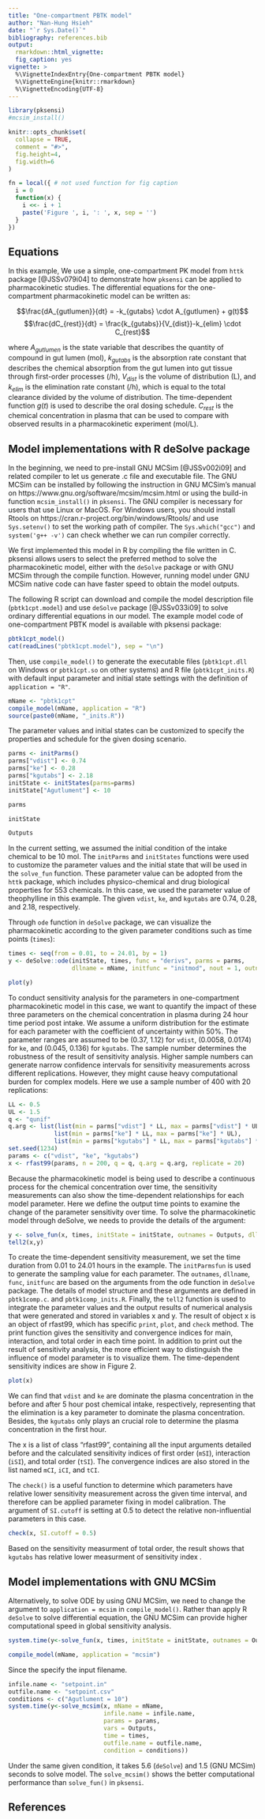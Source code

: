 ```yaml
---
title: "One-compartment PBTK model"
author: "Nan-Hung Hsieh"
date: "`r Sys.Date()`"
bibliography: references.bib
output: 
  rmarkdown::html_vignette:
  fig_caption: yes
vignette: >
  %\VignetteIndexEntry{One-compartment PBTK model}
  %\VignetteEngine{knitr::rmarkdown}
  %\VignetteEncoding{UTF-8}
---
```


```r
library(pksensi)
#mcsim_install()

knitr::opts_chunk$set(
  collapse = TRUE,
  comment = "#>",
  fig.height=4, 
  fig.width=6
)

fn = local({ # not used function for fig caption
  i = 0
  function(x) {
    i <<- i + 1
    paste('Figure ', i, ': ', x, sep = '')
  }
})

```

## Equations

In this example, We use a simple, one-compartment PK model from `httk` package [@JSSv079i04] to demonstrate how `pksensi` can be applied to pharmacokinetic studies. The differential equations for the one-compartment pharmacokinetic model can be written as:

$$\frac{dA_{gutlumen}}{dt} = -k_{gutabs} \cdot A_{gutlumen} + g(t)$$
$$\frac{dC_{rest}}{dt} = \frac{k_{gutabs}}{V_{dist}}-k_{elim} \cdot C_{rest}$$

where $A_{gutlumen}$ is the state variable that describes the quantity of compound in gut lumen (mol), $k_{gutabs}$ is the absorption rate constant that describes the chemical absorption from the gut lumen into gut tissue through first-order processes (/h), $V_{dist}$ is the volume of distribution (L), and $k_{elim}$ is the elimination rate constant (/h), which is equal to the total clearance divided by the volume of distribution. The time-dependent function $g(t)$ is used to describe the oral dosing schedule. $C_{rest}$ is the chemical concentration in plasma that can be used to compare with observed results in a pharmacokinetic experiment (mol/L). 

## Model implementations with R deSolve package

In the beginning, we need to pre-install GNU MCSim [@JSSv002i09] and related compiler to let us generate .c file and executable file. The GNU MCSim can be installed by following the instruction in GNU MCSim’s manual on https://www.gnu.org/software/mcsim/mcsim.html or using the build-in function `mcsim_install()` in `pksensi`. The GNU compiler is necessary for users that use Linux or MacOS. For Windows users, you should install Rtools on https://cran.r-project.org/bin/windows/Rtools/ and use `Sys.setenv()` to set the working path of compiler. The  `Sys.which("gcc")` and `system('g++ -v')` can check whether we can run compiler correctly. 

We first implemented this model in R by compiling the file written in C. pksensi allows users to select the preferred method to solve the pharmacokinetic model, either with the `deSolve` package or with GNU MCSim through the compile function. However, running model under GNU MCSim native code can have faster speed to obtain the model outputs.

The following R script can download and compile the model description file (`pbtk1cpt.model`) and use `deSolve` package [@JSSv033i09] to solve ordinary differential equations in our model. The example model code of one-compartment PBTK model is available with pksensi package:

```r
pbtk1cpt_model()
cat(readLines("pbtk1cpt.model"), sep = "\n")
```

Then, use `compile_model()` to generate the executable files (`pbtk1cpt.dll` on Windows or `pbtk1cpt.so` on other systems) and R file (`pbtk1cpt_inits.R`) with default input parameter and initial state settings with the definition of `application = "R"`. 

```r
mName <- "pbtk1cpt"
compile_model(mName, application = "R")
source(paste0(mName, "_inits.R"))
```

The parameter values and initial states can be customized to specify the properties and schedule for the given dosing scenario.

```r
parms <- initParms()
parms["vdist"] <- 0.74
parms["ke"] <- 0.28
parms["kgutabs"] <- 2.18
initState <- initStates(parms=parms)
initState["Agutlument"] <- 10
```

```r
parms
```

```r
initState
```

```r
Outputs
```

In the current setting, we assumed the initial condition of the intake chemical to be 10 mol. The `initParms` and `initStates` functions were used to customize the parameter values and the initial state that will be used in the `solve_fun` function. These parameter value can be adopted from the `httk` package, which includes physico-chemical and drug biological properties for 553 chemicals. In this case, we used the parameter value of theophylline in this example. The given `vdist`, `ke`, and `kgutabs` are 0.74, 0.28, and 2.18, respectively.

Through `ode` function in `deSolve` package, we can visualize the pharmacokinetic according to the given parameter conditions such as time points (`times`):

```r
times <- seq(from = 0.01, to = 24.01, by = 1)
y <- deSolve::ode(initState, times, func = "derivs", parms = parms, 
                  dllname = mName, initfunc = "initmod", nout = 1, outnames = Outputs)
```

```r
plot(y)
```

To conduct sensitivity analysis for the parameters in one-compartment pharmacokinetic model in this case, we want to quantify the impact of these three parameters on the chemical concentration in plasma during 24 hour time period post intake. We assume a uniform distribution for the estimate for each parameter with the coefficient of uncertainty within 50%. The parameter ranges are assumed to be (0.37, 1.12) for `vdist`, (0.0058, 0.0174) for `ke`, and (0.045, 0.136) for `kgutabs`. The sample number determines the robustness of the result of sensitivity analysis. Higher sample numbers can generate narrow confidence intervals for sensitivity measurements across different replications. However, they might cause heavy computational burden for complex models. Here we use a sample number of 400 with 20 replications:

```r
LL <- 0.5 
UL <- 1.5
q <- "qunif"
q.arg <- list(list(min = parms["vdist"] * LL, max = parms["vdist"] * UL),
             list(min = parms["ke"] * LL, max = parms["ke"] * UL), 
             list(min = parms["kgutabs"] * LL, max = parms["kgutabs"] * UL)) 
set.seed(1234)
params <- c("vdist", "ke", "kgutabs")
x <- rfast99(params, n = 200, q = q, q.arg = q.arg, replicate = 20)
```

Because the pharmacokinetic model is being used to describe a continuous process for the chemical concentration over time, the sensitivity measurements can also show the time-dependent relationships for each model parameter. Here we define the output time points to examine the change of the parameter sensitivity over time. To solve the pharmacokinetic model through deSolve, we needs to provide the details of the argument: 

```r
y <- solve_fun(x, times, initState = initState, outnames = Outputs, dllname = mName)
tell2(x,y)
```

To create the time-dependent sensitivity measurement, we set the time duration from 0.01 to 24.01 hours in the example. The `initParmsfun` is used to generate the sampling value for each parameter. The `outnames`, `dllname`, `func`, `initfunc` are based on the arguments from the ode function in `deSolve` package. The details of model structure and these arguments are defined in `pbtk1comp.c`. and `pbtk1comp_inits.R`. Finally, the `tell2` function is used to integrate the parameter values and the output results of numerical analysis that were generated and stored in variables x and y. The result of object x is an object of rfast99, which has specific `print`, `plot`, and `check` method. The print function gives the sensitivity and convergence indices for main, interaction, and total order in each time point. In addition to print out the result of sensitivity analysis, the more efficient way to distinguish the influence of model parameter is to visualize them. The time-dependent sensitivity indices are show in Figure 2. 

```r
plot(x)
```

We can find that `vdist` and `ke` are dominate the plasma concentration in the before and after 5 hour post chemical intake, respectively, representing that the elimination is a key parameter to dominate the plasma concentration. Besides, the `kgutabs` only plays an crucial role to determine the plasma concentration in the first hour. 

The x is a list of class "rfast99", containing all the input arguments detailed before and the calculated sensitivity indices of first order (`mSI`), interaction (`iSI`), and total order (`tSI`). The convergence indices are also stored in the list named `mCI`, `iCI`, and `tCI`.

The `check()` is a useful function to determine which parameters have relative lower sensitivity measurement across the given time interval, and therefore can be applied parameter fixing in model calibration. The argument of `SI.cutoff` is setting at 0.5 to detect the relative non-influential parameters in this case. 

```r
check(x, SI.cutoff = 0.5)
```

Based on the sensitivity measurment of total order, the result shows that `kgutabs` has relative lower measurment of sensitivity index . 

## Model implementations with GNU MCSim

Alternatively, to solve ODE by using GNU MCSim, we need to change the argument to `application = mcsim` in `compile_model()`. Rather than apply R `deSolve` to solve differential equation, the GNU MCSim can provide  higher computational speed in global sensitivity analysis. 

```r
system.time(y<-solve_fun(x, times, initState = initState, outnames = Outputs, dllname = mName))
```



```r
compile_model(mName, application = "mcsim")
```

Since the 
specify the input filename.

```r
infile.name <- "setpoint.in"
outfile.name <- "setpoint.csv"
conditions <- c("Agutlument = 10")
system.time(y<-solve_mcsim(x, mName = mName, 
                           infile.name = infile.name, 
                           params = params,
                           vars = Outputs,
                           time = times,
                           outfile.name = outfile.name,
                           condition = conditions))
```

Under the same given condition, it takes 5.6 (`deSolve`) and 1.5 (GNU MCSim) seconds to solve model. The `solve_mcsim()` shows the better computational performance than `solve_fun()` in `pksensi`. 

## References
